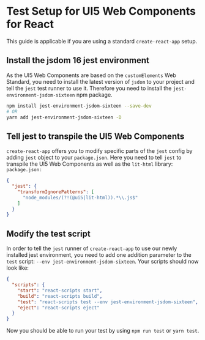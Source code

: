 

<Meta title="Test Setup" />

# Test Setup for UI5 Web Components for React

This guide is applicable if you are using a standard `create-react-app` setup.


## Install the jsdom 16 jest environment
As the UI5 Web Components are based on the `customElements` Web Standard, you need to install the latest version of `jsdom` to your project and tell the `jest` test runner to use it.
Therefore you need to install the `jest-environment-jsdom-sixteen` npm package.
```sh
npm install jest-environment-jsdom-sixteen --save-dev
# OR 
yarn add jest-environment-jsdom-sixteen -D
```

## Tell jest to transpile the UI5 Web Components
`create-react-app` offers you to modify specific parts of the `jest` config by adding `jest` object to your `package.json`.
Here you need to tell `jest` to transpile the UI5 Web Components as well as the `lit-html` library:<br />
`package.json:`
```json
{
  "jest": {
    "transformIgnorePatterns": [
      "node_modules/(?!(@ui5|lit-html)).*\\.js$"
    ]
  }
}
```

## Modify the test script
In order to tell the `jest` runner of `create-react-app` to use our newly installed jest environment, you need to add
one addition parameter to the `test` script: `--env jest-environment-jsdom-sixteen`. Your scripts should now look like:
```json
{
  "scripts": {
    "start": "react-scripts start",
    "build": "react-scripts build",
    "test": "react-scripts test --env jest-environment-jsdom-sixteen",
    "eject": "react-scripts eject"
  }
}
```

Now you should be able to run your test by using `npm run test` or `yarn test`.
